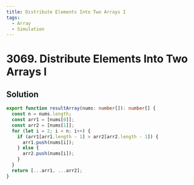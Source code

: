 ```yaml
---
title: Distribute Elements Into Two Arrays I
tags:
  - Array
  - Simulation
---
```


# 3069. Distribute Elements Into Two Arrays I

<Badges>
  <LevelBadge level="easy" />
  <TopicBadge name="Array" slug="array" />
  <TopicBadge name="Simulation" slug="simulation" />
</Badges>

## Solution

```typescript filename="solution.ts" copy
export function resultArray(nums: number[]): number[] {
  const n = nums.length;
  const arr1 = [nums[0]];
  const arr2 = [nums[1]];
  for (let i = 2; i < n; i++) {
    if (arr1[arr1.length - 1] > arr2[arr2.length - 1]) {
      arr1.push(nums[i]);
    } else {
      arr2.push(nums[i]);
    }
  }
  return [...arr1, ...arr2];
}
```

<ProblemLink
  codingSite="leetcode"
  href="https://leetcode.com/problems/distribute-elements-into-two-arrays-i"
  title="Distribute Elements Into Two Arrays I"
/>
